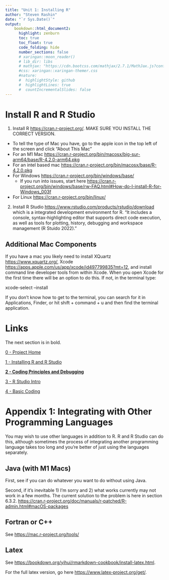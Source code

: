 ```yaml
---
title: "Unit 1: Installing R"
author: "Steven Rashin"
date: "`r Sys.Date()`"
output:
    bookdown::html_document2:
      highlight: zenburn
      toc: true
      toc_float: true
      code_folding: hide
      number_sections: false
      # xaringan::moon_reader()
      # lib_dir: libs
      # mathjax: "https://cdn.bootcss.com/mathjax/2.7.1/MathJax.js?config=TeX-AMS_HTML"
      #css: xaringan::xaringan-themer.css
      #nature:
      #  highlightStyle: github
      #  highlightLines: true
      #  countIncrementalSlides: false
---
```


# Install R and R Studio

1)  Install R <https://cran.r-project.org/>. MAKE SURE YOU INSTALL THE CORRECT VERSION.

-   To tell the type of Mac you have, go to the apple icon in the top left of the screen and click "About This Mac"
-   For an M1 Mac <https://cran.r-project.org/bin/macosx/big-sur-arm64/base/R-4.2.0-arm64.pkg>
-   For an intel based mac <https://cran.r-project.org/bin/macosx/base/R-4.2.0.pkg>
-   For Windows <https://cran.r-project.org/bin/windows/base/>
      - If you run into issues, start here <https://cran.r-project.org/bin/windows/base/rw-FAQ.html#How-do-I-install-R-for-Windows_003f>
-   For Linux <https://cran.r-project.org/bin/linux/>

2) Install R Studio <https://www.rstudio.com/products/rstudio/download> which is a integrated development environment for R. "It includes a console, syntax-highlighting editor that supports direct code execution, as well as tools for plotting, history, debugging and workspace management (R Stuido 2022)."

## Additional Mac Components

If you have a mac you likely need to install XQuartz <https://www.xquartz.org/>, Xcode <https://apps.apple.com/us/app/xcode/id497799835?mt=12>, and install command line developer tools from within Xcode. When you open Xcode for the first time there will be an option to do this. If not, in the terminal type:

xcode-select --install

If you don't know how to get to the terminal, you can search for it in Applications, Finder, or hit shift + command + u and then find the terminal application.

# Links 

The next section is in bold.

[0 - Project Home](https://sdr1.github.io/R-Intro-Seminar)

[1 - Installing R and R Studio](https://sdr1.github.io/R-Intro-Seminar/1-r-intro-seminar.html)

[**2 - Coding Principles and Debugging** ](https://sdr1.github.io/R-Intro-Seminar/2-intro-to-coding-debugging.html)

[3 - R Studio Intro](https://sdr1.github.io/R-Intro-Seminar/3-intro-to-r-studio.html)

[4 - Basic Coding](https://sdr1.github.io/R-Intro-Seminar/4-basic-coding.html)


# Appendix 1: Integrating with Other Programming Languages

You may wish to use other languages in addition to R. R and R Studio can do this, although sometimes the process of integrating another programming language takes too long and you're better of just using the languages separately.

## Java (with M1 Macs)

First, see if you can do whatever you want to do without using Java.

Second, if it's inevitable 1) I'm sorry and 2) what works currently may not work in a few months. The current solution to the problem is here in section 6.3.2. <https://cran.r-project.org/doc/manuals/r-patched/R-admin.html#macOS-packages>

## Fortran or C++

See <https://mac.r-project.org/tools/>

## Latex

See <https://bookdown.org/yihui/rmarkdown-cookbook/install-latex.html>.

For the full latex version, go here <https://www.latex-project.org/get/>.